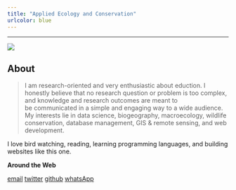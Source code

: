 ```yaml
---
title: "Applied Ecology and Conservation"
urlcolor: blue
---
```


----

![](field3.jpg)

## About


> I am research-oriented and very enthusiastic about eduction. I honestly believe that no research question or problem is too complex, and knowledge and research outcomes are meant to be communicated in a simple and engaging way to a wide audience. 
My interests lie in data science, biogeography, macroecology, wildlife conservation, database management, GIS & remote sensing, and web development. 


I love bird watching, reading, learning programming languages, and building websites like this one.  



__Around the Web__

<a href="mailto:adamubello001@gmail.com" class="ion-email" title="email">email</a>  <a href="https://twitter.com/BelloDanmallam1?s=08" class="ion-social-twitter" title="twitter">twitter</a>   <a href="https://github.com/bdanmallam" class="ion-social-github" title="GitHub">github</a>  <a href="https://api.whatsapp.com/send?phone=2348038175878&text=Hi%20Bello" class="fa fa-whatsapp" title="WhatsApp">whatsApp</a>
  
